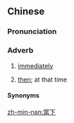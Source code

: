 {{also|当下}}
==Chinese==
{{zh-forms|s=当下}}

===Pronunciation===
{{zh-pron
|m=dāngxià
|c=dong1 haa6
|c-t=ong1 ha4
|h=pfs=tông-ha
|cat=adv
}}

===Adverb===
{{zh-adv}}

# {{lb|zh|literary}} [[immediately]]
# {{lb|zh|Hakka}} [[then]]; at that time

====Synonyms====
{{zh-dial|馬上}}

[[zh-min-nan:當下]]